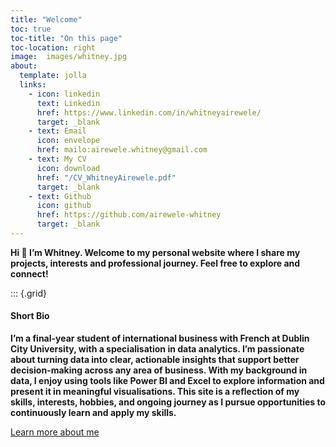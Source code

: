 ```yaml
---
title: "Welcome"
toc: true
toc-title: "On this page"
toc-location: right
image:  images/whitney.jpg
about:
  template: jolla
  links:
    - icon: linkedin
      text: Linkedin
      href: https://www.linkedin.com/in/whitneyairewele/
      target: _blank
    - text: Email
      icon: envelope
      href: mailo:airewele.whitney@gmail.com
    - text: My CV
      icon: download
      href: "/CV_WhitneyAirewele.pdf" 
      target: _blank
    - text: Github
      icon: github
      href: https://github.com/airewele-whitney
      target: _blank
---
```

 
**Hi 👋 I'm Whitney. Welcome to my personal website where I share my projects, interests and professional journey. Feel free to explore and connect!**


::: {.grid}

::: {.g-col-12 .text-left}
#### Short Bio

**I’m a final-year student of international business with French at Dublin City University, with a specialisation in data analytics. I’m passionate about turning data into clear, actionable insights that support better decision-making across any area of business. With my background in data, I enjoy using tools like Power BI and Excel to explore information and present it in meaningful visualisations. This site is a reflection of my skills, interests, hobbies, and ongoing journey as I pursue opportunities to continuously learn and apply my skills.**

::: {.text-center.mt-4}
[Learn more about me](about.qmd){.btn .btn-primary}
:::
:::


